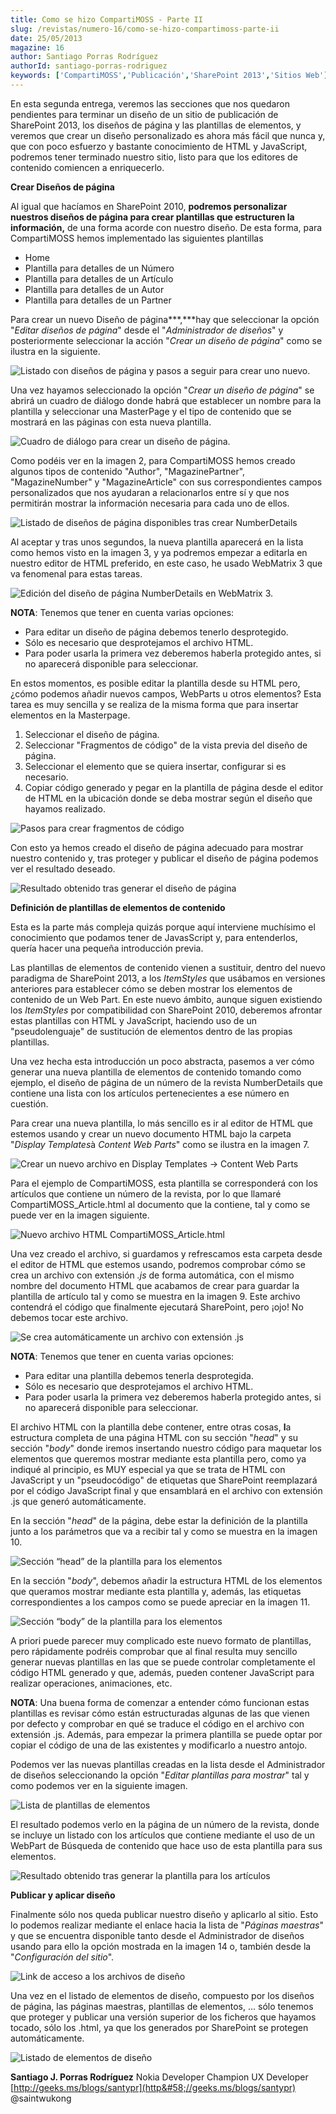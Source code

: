 ```yaml
---
title: Como se hizo CompartiMOSS - Parte II
slug: /revistas/numero-16/como-se-hizo-compartimoss-parte-ii
date: 25/05/2013
magazine: 16
author: Santiago Porras Rodríguez
authorId: santiago-porras-rodriguez
keywords: ['CompartiMOSS','Publicación','SharePoint 2013','Sitios Web']
---
```






​En esta segunda entrega, veremos las secciones que nos quedaron pendientes para terminar un diseño de un sitio de publicación de SharePoint 2013, los diseños de página y las plantillas de elementos, y veremos que crear un diseño personalizado es ahora más fácil que nunca y, que con poco esfuerzo y bastante conocimiento de HTML y JavaScript, podremos tener terminado nuestro sitio, listo para que los editores de contenido comiencen a enriquecerlo.

**Crear Diseños de página**

Al igual que hacíamos en SharePoint 2010, **podremos personalizar nuestros diseños de página para crear plantillas que estructuren la información,** de una forma acorde con nuestro diseño. De esta forma, para CompartiMOSS hemos implementado las siguientes plantillas

- Home
- Plantilla para detalles de un Número
- Plantilla para detalles de un Artículo
- Plantilla para detalles de un Autor
- Plantilla para detalles de un Partner


Para crear un nuevo Diseño de página***,***hay que seleccionar la opción "*Editar diseños de página*" desde el "*Administrador de diseños*" y posteriormente seleccionar la acción "*Crear un diseño de página*" como se ilustra en la siguiente.

![Listado con diseños de página y pasos a seguir para crear uno nuevo.](../../../images/numero16/como-se-hizo-compartimoss-parteii/image_1.jpg)

Una vez hayamos seleccionado la opción "*Crear un diseño de página*" se abrirá un cuadro de diálogo donde habrá que establecer un nombre para la plantilla y seleccionar una MasterPage y el tipo de contenido que se mostrará en las páginas con esta nueva plantilla.

![Cuadro de diálogo para crear un diseño de página.](../../../images/numero16/como-se-hizo-compartimoss-parteii/image_2.jpg)

Como podéis ver en la imagen 2, para CompartiMOSS hemos creado algunos tipos de contenido "Author", "MagazinePartner", "MagazineNumber" y "MagazineArticle" con sus correspondientes campos personalizados que nos ayudaran a relacionarlos entre sí y que nos permitirán mostrar la información necesaria para cada uno de ellos.

![Listado de diseños de página disponibles tras crear NumberDetails](../../../images/numero16/como-se-hizo-compartimoss-parteii/image_3.jpg)

​Al aceptar y tras unos segundos, la nueva plantilla aparecerá en la lista como hemos visto en la imagen 3, y ya podremos empezar a editarla en nuestro editor de HTML preferido, en este caso, he usado WebMatrix 3 que va fenomenal para estas tareas.

![Edición del diseño de página NumberDetails en WebMatrix 3.](../../../images/numero16/como-se-hizo-compartimoss-parteii/image_4.jpg)

**NOTA**: Tenemos que tener en cuenta varias opciones:

- Para editar un diseño de página debemos tenerlo desprotegido.
- Sólo es necesario que desprotejamos el archivo HTML.
- Para poder usarla la primera vez deberemos haberla protegido antes, si no aparecerá disponible para seleccionar.


En estos momentos, es posible editar la plantilla desde su HTML pero, ¿cómo podemos añadir nuevos campos, WebParts u otros elementos? Esta tarea es muy sencilla y se realiza de la misma forma que para insertar elementos en la Masterpage.

1. Seleccionar el diseño de página.
2. Seleccionar "Fragmentos de código" de la vista previa del diseño de página.
3. Seleccionar el elemento que se quiera insertar, configurar si es necesario.
4. Copiar código generado y pegar en la plantilla de página desde el editor de HTML en la ubicación donde se deba mostrar según el diseño que hayamos realizado.


![Pasos para crear fragmentos de código](../../../images/numero16/como-se-hizo-compartimoss-parteii/image_5.jpg)

Con esto ya hemos creado el diseño de página adecuado para mostrar nuestro contenido y, tras proteger y publicar el diseño de página podemos ver el resultado deseado.

![Resultado obtenido tras generar el diseño de página](../../../images/numero16/como-se-hizo-compartimoss-parteii/image_6.jpg)

**Definición de plantillas de elementos de contenido**

Esta es la parte más compleja quizás porque aquí interviene muchísimo el conocimiento que podamos tener de JavasScript y, para entenderlos, quería hacer una pequeña introducción previa.

Las plantillas de elementos de contenido vienen a sustituir, dentro del nuevo paradigma de SharePoint 2013, a los *ItemStyles* que usábamos en versiones anteriores para establecer cómo se deben mostrar los elementos de contenido de un Web Part. En este nuevo ámbito, aunque siguen existiendo los *ItemStyles* por compatibilidad con SharePoint 2010, deberemos afrontar estas plantillas con HTML y JavaScript, haciendo uso de un "pseudolenguaje" de sustitución de elementos dentro de las propias plantillas.

Una vez hecha esta introducción un poco abstracta, pasemos a ver cómo generar una nueva plantilla de elementos de contenido tomando como ejemplo, el diseño de página de un número de la revista NumberDetails que contiene una lista con los artículos pertenecientes a ese número en cuestión.

Para crear una nueva plantilla, lo más sencillo es ir al editor de HTML que estemos usando y crear un nuevo documento HTML bajo la carpeta "*Display Templates*à *Content Web Parts*" como se ilustra en la imagen 7.

![Crear un nuevo archivo en Display Templates -&gt; Content Web Parts](../../../images/numero16/como-se-hizo-compartimoss-parteii/image_7.jpg)

Para el ejemplo de CompartiMOSS, esta plantilla se corresponderá con los artículos que contiene un número de la revista, por lo que llamaré CompartiMOSS\_Article.html al documento que la contiene, tal y como se puede ver en la imagen siguiente.

![Nuevo archivo HTML CompartiMOSS_Article.html](../../../images/numero16/como-se-hizo-compartimoss-parteii/image_8.jpg)

Una vez creado el archivo, si guardamos y refrescamos esta carpeta desde el editor de HTML que estemos usando, podremos comprobar cómo se crea un archivo con extensión *.js* de forma automática, con el mismo nombre del documento HTML que acabamos de crear para guardar la plantilla de artículo tal y como se muestra en la imagen 9. Este archivo contendrá el código que finalmente ejecutará SharePoint, pero ¡ojo! No debemos tocar este archivo.

![Se crea automáticamente un archivo con extensión .js](../../../images/numero16/como-se-hizo-compartimoss-parteii/image_9.jpg)

**NOTA**: Tenemos que tener en cuenta varias opciones:

- Para editar una plantilla debemos tenerla desprotegida.
- Sólo es necesario que desprotejamos el archivo HTML.
- Para poder usarla la primera vez deberemos haberla protegido antes, si no aparecerá disponible para seleccionar.


El archivo HTML con la plantilla debe contener, entre otras cosas, **l**a estructura completa de una página HTML con su sección "*head*" y su sección "*body*" donde iremos insertando nuestro código para maquetar los elementos que queremos mostrar mediante esta plantilla pero, como ya indiqué al principio, es MUY especial ya que se trata de HTML con JavaScript y un "pseudocódigo" de etiquetas que SharePoint reemplazará por el código JavaScript final y que ensamblará en el archivo con extensión .js que generó automáticamente.

En la sección "*head*" de la página, debe estar la definición de la plantilla junto a los parámetros que va a recibir tal y como se muestra en la imagen 10.

![Sección “head” de la plantilla para los elementos](../../../images/numero16/como-se-hizo-compartimoss-parteii/image_10.jpg)

En la sección "*body*", debemos añadir la estructura HTML de los elementos que queramos mostrar mediante esta plantilla y, además, las etiquetas correspondientes a los campos como se puede apreciar en la imagen 11.

![Sección “body” de la plantilla para los elementos](../../../images/numero16/como-se-hizo-compartimoss-parteii/image_11.jpg)

A priori puede parecer muy complicado este nuevo formato de plantillas, pero rápidamente podréis comprobar que al final resulta muy sencillo generar nuevas plantillas en las que se puede controlar completamente el código HTML generado y que, además, pueden contener JavaScript para realizar operaciones, animaciones, etc.

**NOTA**: Una buena forma de comenzar a entender cómo funcionan estas plantillas es revisar cómo están estructuradas algunas de las que vienen por defecto y comprobar en qué se traduce el código en el archivo con extensión .js. Además, para empezar la primera plantilla se puede optar por copiar el código de una de las existentes y modificarlo a nuestro antojo.

Podemos ver las nuevas plantillas creadas en la lista desde el Administrador de diseños seleccionando la opción "*Editar plantillas para mostrar*" tal y como podemos ver en la siguiente imagen.

![Lista de plantillas de elementos](../../../images/numero16/como-se-hizo-compartimoss-parteii/image_12.jpg)

El resultado podemos verlo en la página de un número de la revista, donde se incluye un listado con los artículos que contiene mediante el uso de un WebPart de Búsqueda de contenido que hace uso de esta plantilla para sus elementos.

![Resultado obtenido tras generar la plantilla para los artículos](../../../images/numero16/como-se-hizo-compartimoss-parteii/image_13.jpg)

**Publicar y aplicar diseño**

Finalmente sólo nos queda publicar nuestro diseño y aplicarlo al sitio. Esto lo podemos realizar mediante el enlace hacia la lista de "*Páginas maestras*" y que se encuentra disponible tanto desde el Administrador de diseños usando para ello la opción mostrada en la imagen 14 o, también desde la "*Configuración del sitio*".

![Link de acceso a los archivos de diseño](../../../images/numero16/como-se-hizo-compartimoss-parteii/image_14.jpg)

Una vez en el listado de elementos de diseño, compuesto por los diseños de página, las páginas maestras, plantillas de elementos, … sólo tenemos que proteger y publicar una versión superior de los ficheros que hayamos tocado, sólo los .html, ya que los generados por SharePoint se protegen automáticamente.

![Listado de elementos de diseño](../../../images/numero16/como-se-hizo-compartimoss-parteii/image_15.jpg)


**Santiago J. Porras Rodríguez**
Nokia Developer Champion 
UX Developer 
[http://geeks.ms/blogs/santypr](http&#58;//geeks.ms/blogs/santypr) 
@saintwukong

